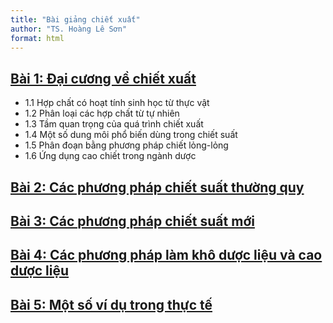 ```yaml
---
title: "Bài giảng chiết xuất"
author: "TS. Hoàng Lê Sơn"
format: html
---
```


## [Bài 1: Đại cương về chiết xuất](presentation_1.qmd)

- 1.1 Hợp chất có hoạt tính sinh học từ thực vật
- 1.2 Phân loại các hợp chất từ tự nhiên
- 1.3 Tầm quan trọng của quá trình chiết xuất
- 1.4 Một số dung môi phổ biến dùng trong chiết suất
- 1.5 Phân đoạn bằng phương pháp chiết lỏng-lỏng
- 1.6 Ứng dụng cao chiết trong ngành dược

## [Bài 2: Các phương pháp chiết suất thường quy](presentation_2.qmd)

## [Bài 3: Các phương pháp chiết suất mới](presentation_3.qmd) 

## [Bài 4: Các phương pháp làm khô dược liệu và cao dược liệu](presentation_4.qmd)

## [Bài 5: Một số ví dụ trong thực tế](presentation_5.qmd) 
